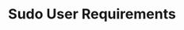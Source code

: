---
categories: ["Praetor App"]
tags: ["Praetor App"]
weight: 6
title: "Sudo User Requirements"
linkTitle: "Sudo User Requirements"
---